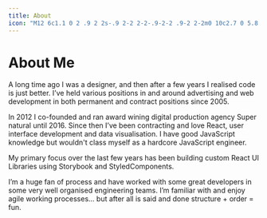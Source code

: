 ```yaml
---
title: About
icon: "M12 6c1.1 0 2 .9 2 2s-.9 2-2 2-2-.9-2-2 .9-2 2-2m0 10c2.7 0 5.8 1.29 6 2H6c.23-.72 3.31-2 6-2m0-12C9.79 4 8 5.79 8 8s1.79 4 4 4 4-1.79 4-4-1.79-4-4-4zm0 10c-2.67 0-8 1.34-8 4v2h16v-2c0-2.66-5.33-4-8-4z"
---
```


# About Me

A long time ago I was a designer, and then after a few years I realised code is just better. I’ve held various positions in and around advertising and web development in both permanent and contract positions since 2005.

In 2012 I co-founded and ran award wining digital production agency Super natural until 2016. Since then I’ve been contracting and love React, user interface development and data visualisation. I have good JavaScript knowledge but wouldn't class myself as a hardcore JavaScript engineer.

My primary focus over the last few years has been building custom React UI Libraries using Storybook and StyledComponents.

I’m a huge fan of process and have worked with some great developers in some very well organised engineering teams. I’m familiar with and enjoy agile working processes... but after all is said and done structure + order = fun.
